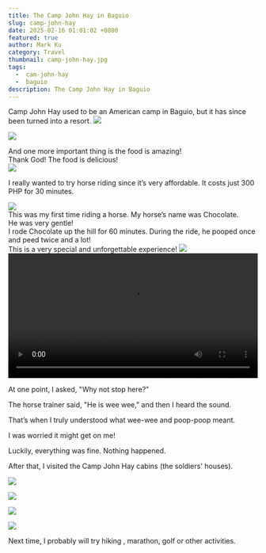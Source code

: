 ```yaml
---
title: The Camp John Hay in Baguio 
slug: camp-john-hay
date: 2025-02-16 01:01:02 +0800
featured: true
author: Mark Ku
category: Travel
thumbnail: camp-john-hay.jpg
tags:
  -  cam-john-hay
  -  baguio
description: The Camp John Hay in Baguio 
---
```

Camp John Hay used to be an American camp in Baguio, but it has since been turned into a resort.
![](camp-john-hay-2.jpg)  

![](camp-john-hay-3.jpg)  

And one more important thing is the food is amazing!  
Thank God! The food is delicious!  
![](food-2.jpg)  



I really wanted to try horse riding since it’s very affordable. It costs just 300 PHP for 30 minutes.  

![](chocolate.jpg)  
This was my first time riding a horse. My horse’s name was Chocolate.  
He was very gentle!  
I rode Chocolate up the hill for 60 minutes. During the ride, he pooped once and peed twice and a lot!  
This is a very special and unforgettable experience!
![](horse-riding.jpg)  
<video style="width:100%" controls src="horse-riding.mp4" type="video/mp4"/>
Continuing to ride for a while，I felt like a horse was obeying me.  

At one point, I asked, "Why not stop here?"

The horse trainer said, "He is wee wee," and then I heard the sound.  

That’s when I truly understood what wee-wee and poop-poop meant.  

I was worried it might get on me!  

Luckily, everything was fine. Nothing happened.  

After that, I visited the Camp John Hay cabins (the soldiers' houses).  

![](camp-john-hay-cabin-1.jpg)  

![](camp-john-hay-cabin-2.jpg)  

![](camp-john-hay-cabin-3.jpg) 
 
![](camp-john-hay-cabin-4.jpg)  

Next time, I probably will try hiking , marathon, golf or other activities.  

